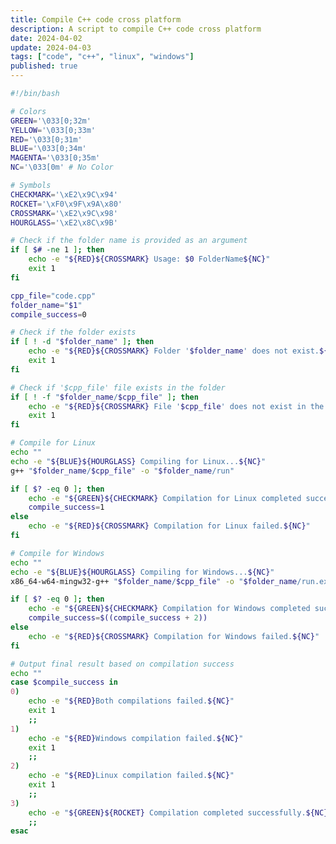 ```yaml
---
title: Compile C++ code cross platform
description: A script to compile C++ code cross platform
date: 2024-04-02
update: 2024-04-03
tags: ["code", "c++", "linux", "windows"]
published: true
---
```


```sh title="compile.sh"
#!/bin/bash

# Colors
GREEN='\033[0;32m'
YELLOW='\033[0;33m'
RED='\033[0;31m'
BLUE='\033[0;34m'
MAGENTA='\033[0;35m'
NC='\033[0m' # No Color

# Symbols
CHECKMARK='\xE2\x9C\x94'
ROCKET='\xF0\x9F\x9A\x80'
CROSSMARK='\xE2\x9C\x98'
HOURGLASS='\xE2\x8C\x9B'

# Check if the folder name is provided as an argument
if [ $# -ne 1 ]; then
    echo -e "${RED}${CROSSMARK} Usage: $0 FolderName${NC}"
    exit 1
fi

cpp_file="code.cpp"
folder_name="$1"
compile_success=0

# Check if the folder exists
if [ ! -d "$folder_name" ]; then
    echo -e "${RED}${CROSSMARK} Folder '$folder_name' does not exist.${NC}"
    exit 1
fi

# Check if '$cpp_file' file exists in the folder
if [ ! -f "$folder_name/$cpp_file" ]; then
    echo -e "${RED}${CROSSMARK} File '$cpp_file' does not exist in the folder '$folder_name'.${NC}"
    exit 1
fi

# Compile for Linux
echo ""
echo -e "${BLUE}${HOURGLASS} Compiling for Linux...${NC}"
g++ "$folder_name/$cpp_file" -o "$folder_name/run"

if [ $? -eq 0 ]; then
    echo -e "${GREEN}${CHECKMARK} Compilation for Linux completed successfully.${NC}"
    compile_success=1
else
    echo -e "${RED}${CROSSMARK} Compilation for Linux failed.${NC}"
fi

# Compile for Windows
echo ""
echo -e "${BLUE}${HOURGLASS} Compiling for Windows...${NC}"
x86_64-w64-mingw32-g++ "$folder_name/$cpp_file" -o "$folder_name/run.exe" -static -static-libgcc -static-libstdc++ -mwindows

if [ $? -eq 0 ]; then
    echo -e "${GREEN}${CHECKMARK} Compilation for Windows completed successfully.${NC}"
    compile_success=$((compile_success + 2))
else
    echo -e "${RED}${CROSSMARK} Compilation for Windows failed.${NC}"
fi

# Output final result based on compilation success
echo ""
case $compile_success in
0)
    echo -e "${RED}Both compilations failed.${NC}"
    exit 1
    ;;
1)
    echo -e "${RED}Windows compilation failed.${NC}"
    exit 1
    ;;
2)
    echo -e "${RED}Linux compilation failed.${NC}"
    exit 1
    ;;
3)
    echo -e "${GREEN}${ROCKET} Compilation completed successfully.${NC}"
    ;;
esac
```
